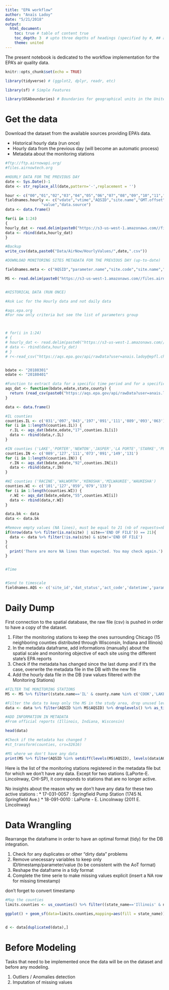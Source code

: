 ```yaml
---
title: "EPA workflow"
author: "Anaïs Ladoy"
date: "5/21/2018"
output: 
  html_document:
    toc: true # table of content true
    toc_depth: 3  # upto three depths of headings (specified by #, ## and ###)
    theme: united
---
```


The present notebook is dedicated to the workflow implementation for the EPA's air quality data. 

```r
knitr::opts_chunk$set(echo = TRUE)
```


```r

library(tidyverse) # (ggplot2, dplyr, readr, etc)

library(sf) # Simple Features

library(USAboundaries) # Boundaries for geographical units in the United States of America (U.S. Census Bureau)

```


# Get the data

Download the dataset from the available sources providing EPA's data.

  * Historical hourly data (run once)
  * Hourly data from the previous day (will become an automatic process)
  * Metadata about the monitoring stations


```r

#ftp://ftp.airnowapi.org/
#files.airnowtech.org

#HOURLY DATA FOR THE PREVIOUS DAY
date <- Sys.Date()-1
date <- str_replace_all(date,pattern='-',replacement = '')

hour <- c("00","01","02","03","04","05","06","07","08","09","10","11","12","13","14","15","16","17","18","19","20","21","22","23")
fieldnames.hourly <- c("vdate","vtime","AQSID","site.name","GMT.offset","parameter.name","report.units",
                "value","data.source")
data <- data.frame()

for(i in 1:24)
{
hourly_dat <- read.delim(paste0("https://s3-us-west-1.amazonaws.com//files.airnowtech.org/airnow/",substring(date,0,4),"/",date,"/HourlyData_",date,hour[i],".dat"), sep="|", header=FALSE, col.names = fieldnames.hourly)
data <- rbind(data,hourly_dat)
}

#Backup
write_csv(data,paste0("Data/AirNow/HourlyValues/",date,".csv"))

#DOWNLOAD MONITORING SITES METADATA FOR THE PREVIOUS DAY (up-to-date)

fieldnames.meta <- c("AQSID","parameter.name","site.code","site.name","status","agency.id","agency.name","EPA.region","latitude","longitude","elevation","GMT.offset","country.code","CMSA.code","CMSA.name","MSA.code","MSA.name","state.code","state.name","county.code","county.name","city.code","city.name")

MS <- read.delim(paste0("https://s3-us-west-1.amazonaws.com//files.airnowtech.org/airnow/",substring(date,0,4),"/",date,"/monitoring_site_locations.dat"), sep="|", header=FALSE, col.names = fieldnames.meta)


#HISTORICAL DATA (RUN ONCE)

#Ask Luc for the Hourly data and not daily data

```


```r
#aqs.epa.org
#For now only criteria but see the list of parameters group



# for(i in 1:24)
# {
# hourly_dat <- read.delim(paste0("https://s3-us-west-1.amazonaws.com//files.airnowtech.org/airnow/",substring(date,0,4),"/",date,"/HourlyData_",date,hour[i],".dat"), sep="|", header=FALSE, col.names = fieldnames.hourly)
# data <- rbind(data,hourly_dat)
# }
# r<-read_csv("https://aqs.epa.gov/api/rawData?user=anais.ladoy@epfl.ch&pw=saffrongoose78&format=AQCSV&pc=CRITERIA&param=&bdate=20180401&edate=20180401&state=17&county=31&dur=1")


bdate <- "20180301"
edate <- "20180401"

#Function to extract data for a specific time period and for a specific county.
aqs_dat <- function(bdate,edate,state,county) {
  return (read_csv(paste0("https://aqs.epa.gov/api/rawData?user=anais.ladoy@epfl.ch&pw=saffrongoose78&format=AQCSV&pc=CRITERIA&param=&bdate=",bdate,"&edate=",edate,"&state=",state,"&county=",county,"&dur=1")))
}

data <- data.frame()

#IL counties
counties.IL <- c('031','097','043','197','091','111','089','093','063')
for (i in 1:length(counties.IL)) {
  r.IL <- aqs_dat(bdate,edate,"17",counties.IL[i])
  data <- rbind(data,r.IL) 
}

#IN counties ('LAKE','PORTER','NEWTON','JASPER','LA PORTE','STARKE','PULASKI')
counties.IN <- c('089','127','111','073','091','149','131')
for (i in 1:length(counties.IN)) {
  r.IN <- aqs_dat(bdate,edate,"92",counties.IN[i])
  data <- rbind(data,r.IN) 
}

#WI counties ('RACINE','WALWORTH','KENOSHA','MILWAUKEE','WAUKESHA')
counties.WI <- c('101','127','059','079','133')
for (i in 1:length(counties.WI)) {
  r.WI <- aqs_dat(bdate,edate,"55",counties.WI[i])
  data <- rbind(data,r.WI) 
}

data.bk <- data
data <- data.bk

#Remove empty values (NA lines), must be equal to 21 (nb of requests=nb of counties)
if(nrow(data %>% filter(is.na(site) | site=='END OF FILE')) == 21){
  data <- data %>% filter(!is.na(site) & site!='END OF FILE')
}
{
  print('There are more NA lines than expected. You may check again.')
}


#Time


#Send to timescale
fieldnames.AQS <- c('site_id','dat_status','act_code','datetime','param_code','dur_code','freq','value','unit','qc','poc','lat','lon','datum','elev','meth_code','mpc','mpc_value','uncert','qualif')

```




# Daily Dump

First connection to the spatial database, the raw file (csv) is pushed in order to have a copy of the dataset.

  1. Filter the monitoring stations to keep the ones surrounding Chicago (15 neighboring counties distributed through Wisconsin, Indiana and Illinois)
  2. In the metadata dataframe, add informations (manually) about the spatial scale and monitoring objective of each site using the different state's EPA reports
  3. Check if the metadata has changed since the last dump and if it's the case, overwrite the metadata file in the DB with the new file
  4. Add the hourly data file in the DB (raw values filtered with the Monitoring Stations)
  

```r

#FILTER THE MONITORING STATIONS
MS <- MS %>% filter((state.name=='IL' & county.name %in% c('COOK','LAKE','DU PAGE','WILL','KANKAKEE','MC HENRY','KANE','KENDALL','GRUNDY')) | (state.name=="WI" & county.name %in% c('RACINE','WALWORTH','KENOSHA','MILWAUKEE','WAUKESHA')) | (state.name=="IN" & county.name %in% c('LAKE','PORTER','NEWTON','JASPER','LA PORTE','STARKE','PULASKI') ))  %>% droplevels() %>% st_as_sf(coords=c('longitude','latitude'),agr = 'identity',crs = 4326) %>% st_transform(crs=32616)

#Filter the data to keep only the MS in the study area, drop unused levels (from the previous datagrame) and convert to a tibble dataframe (optimal data format)
data <- data %>% filter(AQSID %in% MS$AQSID) %>% droplevels() %>% as_tibble()

#ADD INFORMATION IN METADATA
#From official reports (Illinois, Indiana, Wisconsin)

head(data)

#Check if the metadata has changed ?
#st_transform(counties, crs=32616)

```


```r
#MS where we don't have any data
print(MS %>% filter(AQSID %in% setdiff(levels(MS$AQSID), levels(data$AQSID))))
```

Here is the list of the monitoring stations registered in the metadata file but for which we don't have any data. Except for two stations (LaPorte-E. Lincolnway, CHI-SP), it corresponds to stations that are no longer active.

No insights about the reason why we don't have any data for these two active stations :
* 17-031-0057 : Springfield Pump Station (1745 N. Springfield Ave.)
* 18-091-0010 : LaPorte - E. Lincolnway (2011 E. Lincolnway)

# Data Wrangling

Rearrange the dataframe in order to have an optimal format (tidy) for the DB integration.

  1. Check for any duplicates or other "dirty data" problems
  2. Remove unecessary variables to keep only ID/timestamp/parameter/value (to be consistent with the AoT format)
  3. Reshape the dataframe in a tidy format
  4. Complete the time serie to make missing values explicit (insert a NA row for missing timestamp)

don't forget to convert timestamp

```r

#Map the counties
limits.counties <- us_counties() %>% filter((state_name=='Illinois' & name %in% c('Cook','Lake','DuPage','Will','Kankakee','McHenry','Kane','Kendall','Grundy')) | (state_name=="Wisconsin" & name %in% c('Racine','Walworth','Kenosha','Milwaukee','Waukesha')) | (state_name=="Indiana" & name %in% c('Lake','Porter','Newton','Jasper','LaPorte','Starke','Pulaski'))) %>% st_transform(counties, crs=32616) 

ggplot() + geom_sf(data=limits.counties,mapping=aes(fill = state_name)) + geom_sf(data=MS) + facet_wrap(~parameter.name, nrow=3) + ggtitle('Monitoring Sites location according to the AirNow metadata file (both active and inactive stations)')


d <- data[duplicated(data),]
```



# Before Modeling

Tasks that need to be implemented once the data will be on the dataset and before any modeling.

  1. Outliers / Anomalies detection
  2. Imputation of missing values


